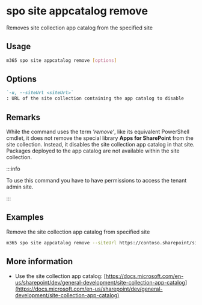 
# spo site appcatalog remove

Removes site collection app catalog from the specified site

## Usage

```sh
m365 spo site appcatalog remove [options]
```

## Options

```md defintion-list
`-u, --siteUrl <siteUrl>`
: URL of the site collection containing the app catalog to disable
```

<Global />

## Remarks

While the command uses the term *'remove'*, like its equivalent PowerShell cmdlet, it does not remove the special library **Apps for SharePoint** from the site collection. Instead, it disables the site collection app catalog in that site. Packages deployed to the app catalog are not available within the site collection.

:::info

To use this command you have to have permissions to access the tenant admin site.

:::
    
## Examples

Remove the site collection app catalog from specified site

```sh
m365 spo site appcatalog remove --siteUrl https://contoso.sharepoint/sites/site
```

## More information

- Use the site collection app catalog: [https://docs.microsoft.com/en-us/sharepoint/dev/general-development/site-collection-app-catalog](https://docs.microsoft.com/en-us/sharepoint/dev/general-development/site-collection-app-catalog)

